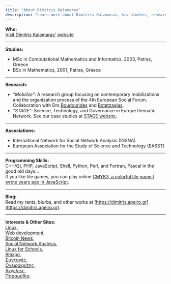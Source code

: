 ```yaml
---
title: "About Dimitris Kalamaras"
description: "Learn more about Dimitris Kalamaras, his studies, research, skills, and interests."
---
```


**Who:**  
[Visit Dimitris Kalamaras' website](https://dimitris.apeiro.gr)

---

**Studies:**  
- MSc in Computational Mathematics and Informatics, 2003, Patras, Greece  
- BSc in Mathematics, 2001, Patras, Greece

---

**Research:**  
- *"Mobilize"*: A research group focusing on contemporary mobilizations and the organization process of the 4th European Social Forum. Collaboration with Drs [Boudourides](http://www.math.upatras.gr/~mboudour) and [Botetzagias](http://www.aegean.gr/environment/botetzagias/).  
- *"STAGE"*: Science, Technology, and Governance in Europe thematic Network. See our case studies at [STAGE website](http://web.archive.org/web/20101018011749/http://www.stage-research.net/STAGE/index.html).

---

**Associations:**  
- International Network for Social Network Analysis (INSNA)  
- European Association for the Study of Science and Technology (EASST)

---

**Programming Skills:**  
C++/Qt, PHP, JavaScript, Shell, Python, Perl, and Fortran, Pascal in the good old days...  
If you like tile games, you can play online [CMYK3, a colorful tile game I wrote years ago in JavaScript](https://cmyk3.com).

---

**Blog:**  
Read my rants, blurbs, and other works at [https://dimitris.apeiro.gr](https://dimitris.apeiro.gr).

---

**Interests & Other Sites:**  
[Linux](https://www.linuxinsider.gr),  
[Web development](https://www.webzein.gr),  
[Bitcoin News](https://www.bitcoininsider.org),  
[Social Network Analysis](https://socnetv.org),  
[Linux for Schools](https://www.sxolinux.gr),  
[Απειρο](https://www.apeiro.gr),  
[Συνταγές](https://www.supersyntages.gr),  
[Ονειροκρίτης](https://www.oneirokriths123.com),  
[Αγγελίες](https://www.aggelies247.com),  
[Παραμύθια](https://www.paidika-paramythia.gr).
